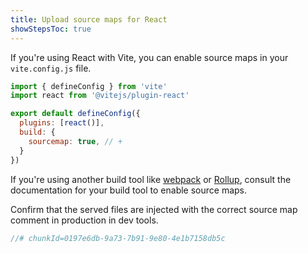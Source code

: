 ```yaml
---
title: Upload source maps for React
showStepsToc: true
---
```




<Steps>

<Step title="Install the PostHog CLI" badge="required">
<CLIDownload />
</Step>

<Step title="Authenticate the PostHog CLI" badge="required">
<CLIAuthenticate />
</Step>

<Step title="Output source maps for your framework" badge="required">
  
If you're using React with Vite, you can enable source maps in your `vite.config.js` file.

```js
import { defineConfig } from 'vite'
import react from '@vitejs/plugin-react'

export default defineConfig({
  plugins: [react()],
  build: {
    sourcemap: true, // +
  }
})
```

If you're using another build tool like [webpack](https://webpack.js.org/configuration/devtool/) or [Rollup](https://rollupjs.org/configuration-options/#output-sourcemap), consult the documentation for your build tool to enable source maps.

</Step>

<Step title="Inject source map" badge="required">
<InjectSourceMap />

</Step>

<Step checkpoint title="Verify source map injection" subtitle="Confirm source map comments are present">

Confirm that the served files are injected with the correct source map comment in production in dev tools.

```js 
//# chunkId=0197e6db-9a73-7b91-9e80-4e1b7158db5c
``` 

</Step>

<Step title="Upload source map" badge="required">
<UploadSourceMap />

</Step>

<StepVerifySourceMapUpload />

</Steps>